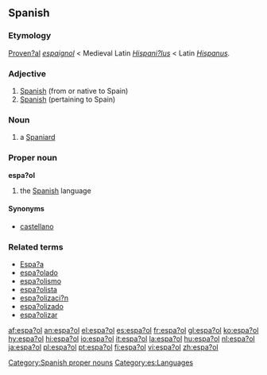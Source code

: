 == Spanish ==
===Etymology===
[[Proven?al]] ''[[espaignol]]'' < Medieval Latin ''[[Hispaniolus|Hispani?lus]]'' < Latin ''[[Hispanus]]''.

=== Adjective ===
{{es-adj|masculine plural=espa?oles|feminine=espa?ola}}

# [[Spanish]] (from or native to Spain)
# [[Spanish]] (pertaining to Spain)

=== Noun ===
{{es-noun-mf|masculine plural=espa?oles|feminine=espa?ola}}

# a [[Spaniard]]

=== Proper noun ===
'''espa?ol''' {{m}}

# the [[Spanish]] language

====Synonyms====
*[[castellano]]

[[Category:Spanish proper nouns]]
[[Category:es:Languages]]

===Related terms===
*[[Espa?a]]
*[[espa?olado]]
*[[espa?olismo]]
*[[espa?olista]]
*[[espa?olizaci?n]]
*[[espa?olizado]]
*[[espa?olizar]]

[[af:espa?ol]]
[[an:espa?ol]]
[[el:espa?ol]]
[[es:espa?ol]]
[[fr:espa?ol]]
[[gl:espa?ol]]
[[ko:espa?ol]]
[[hy:espa?ol]]
[[hi:espa?ol]]
[[io:espa?ol]]
[[it:espa?ol]]
[[la:espa?ol]]
[[hu:espa?ol]]
[[nl:espa?ol]]
[[ja:espa?ol]]
[[pl:espa?ol]]
[[pt:espa?ol]]
[[fi:espa?ol]]
[[vi:espa?ol]]
[[zh:espa?ol]]